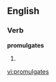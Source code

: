 
==English==

===Verb===
'''promulgates'''

# {{third-person singular of|[[promulgate]]}}

[[vi:promulgates]]